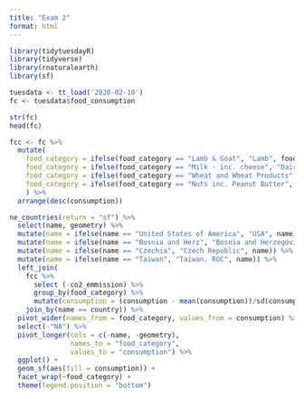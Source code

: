 ```yaml
---
title: "Exam 2"
format: html
---
```


```r
library(tidytuesdayR)
library(tidyverse)
library(rnaturalearth)
library(sf)

tuesdata <- tt_load('2020-02-18')
fc <- tuesdata$food_consumption
```

```r
str(fc)
head(fc)
```

```r
fcc <- fc %>% 
  mutate(
    food_category = ifelse(food_category == "Lamb & Goat", "Lamb", food_category),
    food_category = ifelse(food_category == "Milk - inc. cheese", "Dairy", food_category),
    food_category = ifelse(food_category == "Wheat and Wheat Products", "Wheat", food_category),
    food_category = ifelse(food_category == "Nuts inc. Peanut Butter", "Nuts", food_category),
    ) %>% 
  arrange(desc(consumption))
```

```r
ne_countries(return = "sf") %>% 
  select(name, geometry) %>% 
  mutate(name = ifelse(name == "United States of America", "USA", name)) %>%
  mutate(name = ifelse(name == "Bosnia and Herz", "Bosnia and Herzegovina", name)) %>% 
  mutate(name = ifelse(name == "Czechia", "Czech Republic", name)) %>% 
  mutate(name = ifelse(name == "Taiwan", "Taiwan. ROC", name)) %>% 
  left_join(
    fcc %>% 
      select (-co2_emmission) %>% 
      group_by(food_category) %>% 
      mutate(consumption = (consumption - mean(consumption))/sd(consumption)),
    join_by(name == country)) %>% 
  pivot_wider(names_from = food_category, values_from = consumption) %>% 
  select(-"NA") %>% 
  pivot_longer(cols = c(-name, -geometry),
               names_to = "food_category",
               values_to = "consumption") %>% 
  ggplot() +
  geom_sf(aes(fill = consumption)) +
  facet_wrap(~food_category) +
  theme(legend.position = "bottom")
```

